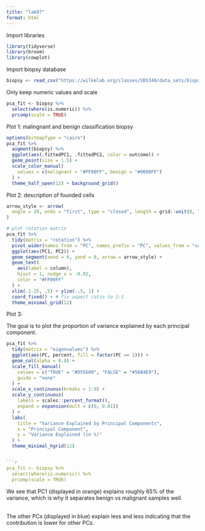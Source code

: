 ```yaml
---
title: "lab07"
format: html
---
```


Import libraries

```r
library(tidyverse)
library(broom) 
library(cowplot)
```

Import biopsy database

```r
biopsy <- read_csv("https://wilkelab.org/classes/SDS348/data_sets/biopsy.csv")
```

Only keep numeric values and scale

```r
pca_fit <- biopsy %>% 
  select(where(is.numeric)) %>%
  prcomp(scale = TRUE) 
```

Plot 1: malingnant and benign classification biopsy

```r
options(bitmapType = "cairo")
pca_fit %>%
  augment(biopsy) %>% 
  ggplot(aes(.fittedPC1, .fittedPC2, color = outcome)) + 
  geom_point(size = 1.5) +
  scale_color_manual(
    values = c(malignant = "#FF00FF", benign = "#0000FF")
  ) +
  theme_half_open(12) + background_grid()
```

Plot 2: description of founded cells

```r
arrow_style <- arrow(
  angle = 20, ends = "first", type = "closed", length = grid::unit(8, "pt")
)

# plot rotation matrix
pca_fit %>%
  tidy(matrix = "rotation") %>%
  pivot_wider(names_from = "PC", names_prefix = "PC", values_from = "value") %>%
  ggplot(aes(PC1, PC2)) +
  geom_segment(xend = 0, yend = 0, arrow = arrow_style) +
  geom_text(
    aes(label = column),
    hjust = 1, nudge_x = -0.02, 
    color = "#FF00FF"
  ) +
  xlim(-1.25, .5) + ylim(-.5, 1) +
  coord_fixed() + # fix aspect ratio to 1:1
  theme_minimal_grid(12)
```

Plot 3:

The goal is to plot the proportion of variance explained by each principal component.

```r
pca_fit %>%
  tidy(matrix = "eigenvalues") %>%
  ggplot(aes(PC, percent, fill = factor(PC == 1))) +
  geom_col(alpha = 0.8) +
  scale_fill_manual(
    values = c("TRUE" = "#D55E00", "FALSE" = "#56B4E9"),
    guide = "none" 
  ) +
  scale_x_continuous(breaks = 1:9) +
  scale_y_continuous(
    labels = scales::percent_format(),
    expand = expansion(mult = c(0, 0.01))
  ) +
  labs(
    title = "Variance Explained by Principal Components",
    x = "Principal Component",
    y = "Variance Explained (in %)"
  ) +
  theme_minimal_hgrid(12)


```r
pca_fit <- biopsy %>% 
  select(where(is.numeric)) %>%
  prcomp(scale = TRUE) 
```

We see that PC1 (displayed in orange) explains roughly 65% of the variance, which is why it separates benign vs malignant samples well.

\
The other PCs (displayed in blue) explain less and less indicating that the contribution is lower for other PCs.
